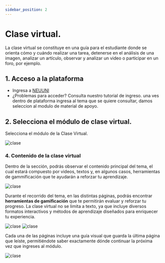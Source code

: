 ```yaml
---
sidebar_position: 2
---
```



# Clase virtual.

La clase virtual se constituye en una guía para el estudiante donde se orienta cómo y cuándo 
realizar una tarea, detenerse en el análisis de una imagen, analizar un artículo, observar y analizar un 
video o participar en un foro, por ejemplo.

## 1. Acceso a la plataforma

- Ingresa a [NEUUNI](https://unineuuni.edu.mx/)
- ¿Problemas para acceder? Consulta nuestro <CustomLink href="../Primeros pasos/firstelements.html">tutorial de ingreso</CustomLink>. una ves dentro de plataforma ingresa al tema que se quiere consultar, damos seleccion al modulo de material de apoyo.

## 2. Selecciona el módulo de clase virtual.

Selecciona el módulo de la Clase Virtual.

![clase](./img/sincroni2.jpg)

### 4. Contenido de la clase virtual

Dentro de la sección, podrás observar el contenido principal del tema, el cual estará compuesto 
por videos, textos y, en algunos casos, herramientas de gammificación que te ayudarán a reforzar
tu aprendizaje.

![clase](./img/virt4.jpg)

Durante el recorrido del tema, en las distintas páginas, podrás encontrar **herramientas de gamificación** que 
te permitirán evaluar y reforzar tu progreso. La clase virtual no se limita a texto, ya que incluye diversos 
formatos interactivos y métodos de aprendizaje diseñados para enriquecer tu experiencia.

![clase](./img/virt6.jpg)
![clase](./img/virt7.jpg)

Cada una de las páginas incluye una guía visual que guarda la última página que leíste, 
permitiéndote saber exactamente dónde continuar la próxima vez que ingreses al módulo.

![clase](./img/virt5.jpg)